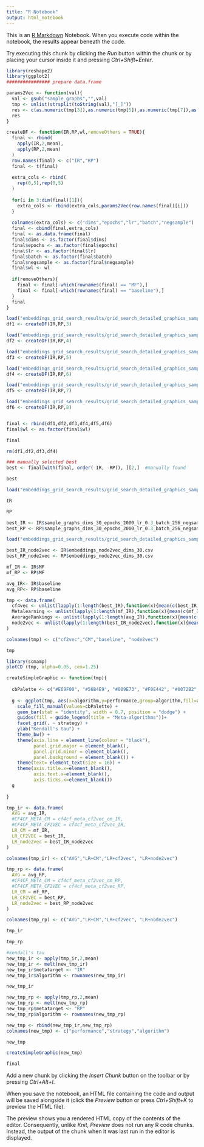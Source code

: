 ```yaml
---
title: "R Notebook"
output: html_notebook
---
```


This is an [R Markdown](http://rmarkdown.rstudio.com) Notebook. When you execute code within the notebook, the results appear beneath the code. 

Try executing this chunk by clicking the *Run* button within the chunk or by placing your cursor inside it and pressing *Ctrl+Shift+Enter*. 

```r
library(reshape2)
library(ggplot2)
################ prepare data.frame
```

```r
params2Vec <- function(val){
  val <- gsub("sample_graphs","",val)
  tmp <- unlist(strsplit(toString(val),"[_]"))
  res <- c(as.numeric(tmp[3]),as.numeric(tmp[5]),as.numeric(tmp[7]),as.numeric(tmp[9]),as.numeric(tmp[11]))
  res
}
```

```r
createDF <- function(IR,RP,wl,removeOthers = TRUE){
  final <- rbind(
    apply(IR,2,mean),
    apply(RP,2,mean)
  )
  row.names(final) <- c("IR","RP")
  final <- t(final)
  
  extra_cols <- rbind(
    rep(0,5),rep(0,5)
  )
  
  for(i in 3:dim(final)[1]){
    extra_cols <- rbind(extra_cols,params2Vec(row.names(final)[i]))
  }
  
  colnames(extra_cols) <- c("dims","epochs","lr","batch","negsample")
  final <- cbind(final,extra_cols)
  final <- as.data.frame(final)
  final$dims <- as.factor(final$dims)
  final$epochs <- as.factor(final$epochs)
  final$lr <- as.factor(final$lr)
  final$batch <- as.factor(final$batch)
  final$negsample <- as.factor(final$negsample)
  final$wl <- wl
  
  if(removeOthers){
    final <- final[-which(rownames(final) == "MF"),]
    final <- final[-which(rownames(final) == "baseline"),]
  }
  final 
}
```

```r
load("embeddings_grid_search_results/grid_search_detailed_graphics_sample_100_wl3.Rda")
df1 <- createDF(IR,RP,3)

load("embeddings_grid_search_results/grid_search_detailed_graphics_sample_100_wl4.Rda")
df2 <- createDF(IR,RP,4)

load("embeddings_grid_search_results/grid_search_detailed_graphics_sample_100_wl5.Rda")
df3 <- createDF(IR,RP,5)

load("embeddings_grid_search_results/grid_search_detailed_graphics_sample_100_wl6.Rda")
df4 <- createDF(IR,RP,6)

load("embeddings_grid_search_results/grid_search_detailed_graphics_sample_100_wl7.Rda")
df5 <- createDF(IR,RP,7)

load("embeddings_grid_search_results/grid_search_detailed_graphics_sample_100_wl8.Rda")
df6 <- createDF(IR,RP,8)


final <- rbind(df1,df2,df3,df4,df5,df6)
final$wl <- as.factor(final$wl)
```
```r
final
```

```r
rm(df1,df2,df3,df4)
```


```r
### manually selected best
best <- final[with(final, order(-IR, -RP)), ][2,]  #manually found 
```

```r
best
```
```r
load("embeddings_grid_search_results/grid_search_detailed_graphics_sample_100_wl6.Rda")
```

```r
IR
```

```r
RP
```

```r
best_IR <- IR$sample_graphs_dims_30_epochs_2000_lr_0.3_batch_256_negsample_10_embeddings.csv
best_RP <- RP$sample_graphs_dims_30_epochs_2000_lr_0.3_batch_256_negsample_10_embeddings.csv
```

```r
load("embeddings_grid_search_results/grid_search_detailed_graphics_sample_100_wl6_novo2.Rda")
```

```r
best_IR_node2vec <- IR$embeddings_node2vec_dims_30.csv
best_RP_node2vec <- RP$embeddings_node2vec_dims_30.csv
```

```r
mf_IR <- IR$MF
mf_RP <- RP$MF

avg_IR<- IR$baseline
avg_RP<- RP$baseline
```

```r
tmp <- data.frame(
  cf4vec <- unlist(lapply(1:length(best_IR),function(x){mean(c(best_IR[x],best_RP[x]))})),
  Metalearning <- unlist(lapply(1:length(mf_IR),function(x){mean(c(mf_IR[x],mf_RP[x]))})),
  AverageRankings <- unlist(lapply(1:length(avg_IR),function(x){mean(c(avg_IR[x],avg_RP[x]))})),
  node2vec <- unlist(lapply(1:length(best_IR_node2vec),function(x){mean(c(best_IR_node2vec[x],best_RP_node2vec[x]))}))
)
```

```r
colnames(tmp) <- c("cf2vec","CM","baseline", "node2vec")
```

```r
tmp
```
```r
library(scmamp)
plotCD (tmp, alpha=0.05, cex=1.25)
```
```r
createSimpleGraphic <- function(tmp){
  
  cbPalette <- c("#E69F00", "#56B4E9", "#009E73", "#F0E442", "#0072B2", "#D55E00", "#CC79A7","#9999CC", "#66CC99")
  
  g <- ggplot(tmp, aes(x=algorithm,y=performance,group=algorithm,fill=algorithm)) +
    scale_fill_manual(values=cbPalette) +
    geom_bar(stat = "identity", width = 0.7, position = "dodge") +
    guides(fill = guide_legend(title = "Meta-algorithms"))+
    facet_grid(. ~ strategy) +
    ylab("Kendall's tau") +
    theme_bw() +
    theme(axis.line = element_line(colour = "black"),
          panel.grid.major = element_blank(),
          panel.grid.minor = element_blank(),
          panel.background = element_blank()) +
    theme(text= element_text(size = 16)) +
    theme(axis.title.x=element_blank(),
          axis.text.x=element_blank(),
          axis.ticks.x=element_blank())
  g
  
}
```

```r
tmp_ir <- data.frame(
  AVG = avg_IR,
  #CF4CF_META_CM = cf4cf_meta_cf2vec_cm_IR,
  #CF4CF_META_CF2VEC = cf4cf_meta_cf2vec_IR,
  LR_CM = mf_IR,
  LR_CF2VEC = best_IR,
  LR_node2vec = best_IR_node2vec
)
```

```r
colnames(tmp_ir) <- c("AVG","LR+CM","LR+cf2vec", "LR+node2vec")
```

```r
tmp_rp <- data.frame(
  AVG = avg_RP,
  #CF4CF_META_CM = cf4cf_meta_cf2vec_cm_RP,
  #CF4CF_META_CF2VEC = cf4cf_meta_cf2vec_RP,
  LR_CM = mf_RP,
  LR_CF2VEC = best_RP,
  LR_node2vec = best_RP_node2vec
)

colnames(tmp_rp) <- c("AVG","LR+CM","LR+cf2vec", "LR+node2vec")
```

```r
tmp_ir
```

```r
tmp_rp
```

```r
#kendall's tau
new_tmp_ir <- apply(tmp_ir,2,mean)
new_tmp_ir <- melt(new_tmp_ir)
new_tmp_ir$metatarget <- "IR"
new_tmp_ir$algorithm <- rownames(new_tmp_ir)
```

```r
new_tmp_ir
```

```r
new_tmp_rp <- apply(tmp_rp,2,mean)
new_tmp_rp <- melt(new_tmp_rp)
new_tmp_rp$metatarget <- "RP"
new_tmp_rp$algorithm <- rownames(new_tmp_rp)
```

```r
new_tmp <- rbind(new_tmp_ir,new_tmp_rp)
colnames(new_tmp) <- c("performance","strategy","algorithm")
```

```r
new_tmp
```

```r
createSimpleGraphic(new_tmp)
```
```r
final
```

Add a new chunk by clicking the *Insert Chunk* button on the toolbar or by pressing *Ctrl+Alt+I*.

When you save the notebook, an HTML file containing the code and output will be saved alongside it (click the *Preview* button or press *Ctrl+Shift+K* to preview the HTML file).

The preview shows you a rendered HTML copy of the contents of the editor. Consequently, unlike *Knit*, *Preview* does not run any R code chunks. Instead, the output of the chunk when it was last run in the editor is displayed.
